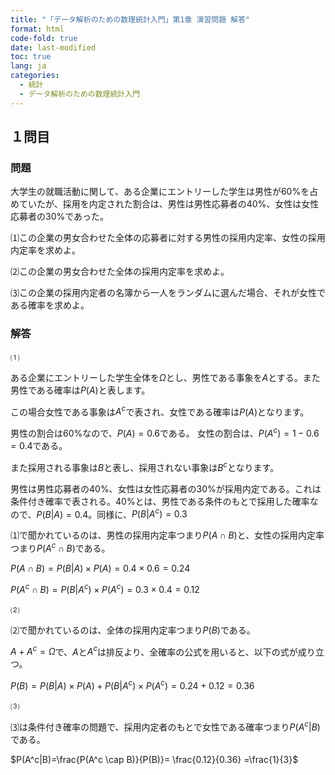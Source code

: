 ```yaml
---
title: "「データ解析のための数理統計入門」第1章 演習問題 解答"
format: html
code-fold: true
date: last-modified
toc: true
lang: ja
categories:
  - 統計
  - データ解析のための数理統計入門
---
```


## １問目

### 問題
大学生の就職活動に関して、ある企業にエントリーした学生は男性が60%を占めていたが、採用を内定された割合は、男性は男性応募者の40%、女性は女性応募者の30%であった。


<div class="extra-space1"></div>

⑴この企業の男女合わせた全体の応募者に対する男性の採用内定率、女性の採用内定率を求めよ。

⑵この企業の男女合わせた全体の採用内定率を求めよ。

⑶この企業の採用内定者の名簿から一人をランダムに選んだ場合、それが女性である確率を求めよ。

<div class="extra-space2"></div>

### 解答
⑴

ある企業にエントリーした学生全体を$\Omega$とし、男性である事象を$A$とする。また男性である確率は$P(A)$と表します。

この場合女性である事象は$A^c$で表され、女性である確率は$P(A)$となります。

男性の割合は60%なので、$P(A)=0.6$である。
女性の割合は、$P(A^c)=1-0.6=0.4$である。

<div class="extra-space2"></div>

また採用される事象は$B$と表し、採用されない事象は$B^c$となります。

男性は男性応募者の40%、女性は女性応募者の30%が採用内定である。これは条件付き確率で表される。40%とは、男性である条件のもとで採用した確率なので、$P(B|A)=0.4$。同様に、$P(B|A^c)=0.3$

<div class="extra-space2"></div>

⑴で聞かれているのは、男性の採用内定率つまり$P(A \cap B)$と、女性の採用内定率つまり$P(A^c \cap B)$である。

<div class="extra-space2"></div>

$P(A \cap B)=P(B|A) \times P(A) = 0.4 \times  0.6 = 0.24$

$P(A^c \cap B)=P(B|A^c) \times P(A^c) = 0.3 \times  0.4 = 0.12$

<div class="extra-space2"></div>

⑵

⑵で聞かれているのは、全体の採用内定率つまり$P(B)$である。

$A+A^c=\Omega$で、$A$と$A^c$は排反より、全確率の公式を用いると、以下の式が成り立つ。

$P(B) = P(B|A) \times P(A) + P(B|A^c) \times P(A^c) = 0.24+0.12=0.36$

<div class="extra-space2"></div>

⑶

⑶は条件付き確率の問題で、採用内定者のもとで女性である確率つまり$P(A^c|B)$である。

$P(A^c|B)=\frac{P(A^c \cap B)}{P(B)}= \frac{0.12}{0.36} =\frac{1}{3}$ 